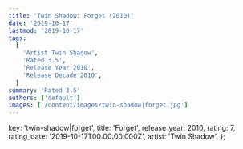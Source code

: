 ```yaml
---
title: 'Twin Shadow: Forget (2010)'
date: '2019-10-17'
lastmod: '2019-10-17'
tags:
  [
    'Artist Twin Shadow',
    'Rated 3.5',
    'Release Year 2010',
    'Release Decade 2010',
  ]
summary: 'Rated 3.5'
authors: ['default']
images: ['/content/images/twin-shadow|forget.jpg']
---
```


  key: 'twin-shadow|forget',
  title: 'Forget',
  release_year: 2010,
  rating: 7,
  rating_date: '2019-10-17T00:00:00.000Z',
  artist: 'Twin Shadow',
};

<MusicRating data={data} />
